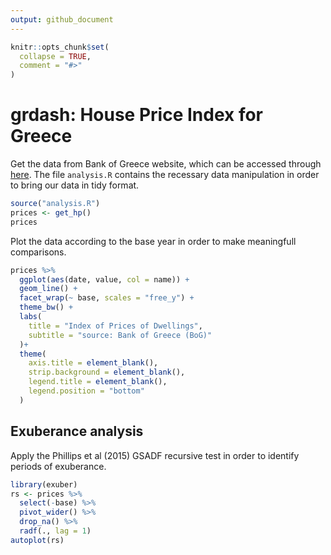 ```yaml
---
output: github_document
---
```


<!-- README.md is generated from README.Rmd. Please edit that file -->

```r
knitr::opts_chunk$set(
  collapse = TRUE,
  comment = "#>"
)
```

# grdash: House Price Index for Greece

<!-- badges: start -->
<!-- badges: end -->

Get the data from Bank of Greece website, which can be accessed through [here](https://www.bankofgreece.gr/RelatedDocuments). The file `analysis.R` 
contains the recessary data manipulation in order to bring our data in tidy format.


```r
source("analysis.R")
prices <- get_hp()
prices
```

Plot the data according to the base year in order to make meaningfull comparisons.

```r
prices %>% 
  ggplot(aes(date, value, col = name)) +
  geom_line() +
  facet_wrap(~ base, scales = "free_y") +
  theme_bw() +
  labs(
    title = "Index of Prices of Dwellings",
    subtitle = "source: Bank of Greece (BoG)"
  )+
  theme(
    axis.title = element_blank(),
    strip.background = element_blank(),
    legend.title = element_blank(),
    legend.position = "bottom"
  )

```

## Exuberance analysis

Apply the Phillips et al (2015) GSADF recursive test in order to identify periods
of exuberance.

```r
library(exuber)
rs <- prices %>% 
  select(-base) %>% 
  pivot_wider() %>% 
  drop_na() %>% 
  radf(., lag = 1)
autoplot(rs)

```